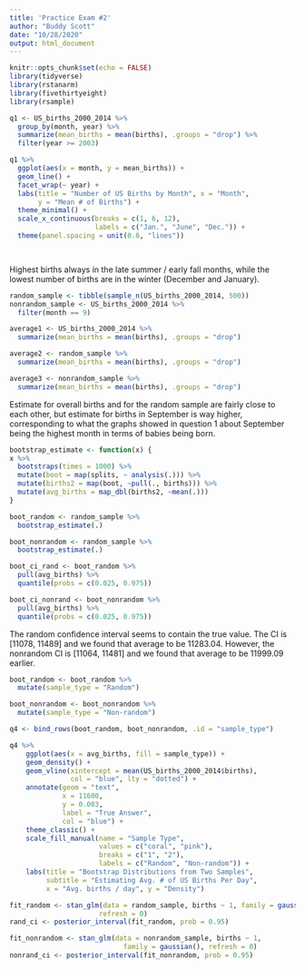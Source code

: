 ```yaml
---
title: 'Practice Exam #2'
author: "Buddy Scott"
date: "10/28/2020"
output: html_document
---
```


```r
knitr::opts_chunk$set(echo = FALSE)
library(tidyverse)
library(rstanarm)
library(fivethirtyeight)
library(rsample)
```

```r
q1 <- US_births_2000_2014 %>%
  group_by(month, year) %>%
  summarize(mean_births = mean(births), .groups = "drop") %>%
  filter(year >= 2003)

q1 %>%
  ggplot(aes(x = month, y = mean_births)) + 
  geom_line() + 
  facet_wrap(~ year) + 
  labs(title = "Number of US Births by Month", x = "Month", 
       y = "Mean # of Births") + 
  theme_minimal() + 
  scale_x_continuous(breaks = c(1, 6, 12), 
                     labels = c("Jan.", "June", "Dec.")) + 
  theme(panel.spacing = unit(0.8, "lines"))

  
```
Highest births always in the late summer / early fall months, while the lowest 
number of births are in the winter (December and January).

```r
random_sample <- tibble(sample_n(US_births_2000_2014, 500))
nonrandom_sample <- US_births_2000_2014 %>%
  filter(month == 9)

average1 <- US_births_2000_2014 %>%
  summarize(mean_births = mean(births), .groups = "drop")

average2 <- random_sample %>%
  summarize(mean_births = mean(births), .groups = "drop")

average3 <- nonrandom_sample %>%
  summarize(mean_births = mean(births), .groups = "drop")
```
Estimate for overall births and for the random sample are fairly close to each 
other, but estimate for births in September is way higher, corresponding to 
what the graphs showed in question 1 about September being the highest month
in terms of babies being born.

```r
bootstrap_estimate <- function(x) {
x %>%
  bootstraps(times = 1000) %>%
  mutate(boot = map(splits, ~ analysis(.))) %>%
  mutate(births2 = map(boot, ~pull(., births))) %>%
  mutate(avg_births = map_dbl(births2, ~mean(.)))
}

boot_random <- random_sample %>%
  bootstrap_estimate(.)

boot_nonrandom <- random_sample %>%
  bootstrap_estimate(.)

boot_ci_rand <- boot_random %>%
  pull(avg_births) %>%
  quantile(probs = c(0.025, 0.975))

boot_ci_nonrand <- boot_nonrandom %>%
  pull(avg_births) %>%
  quantile(probs = c(0.025, 0.975))
```
The random confidence interval seems to contain the true value. The CI is 
[11078, 11489] and we found that average to be 11283.04. However, the nonrandom
CI is [11064, 11481] and we found that average to be 11999.09 earlier.

```r
boot_random <- boot_random %>%
  mutate(sample_type = "Random")

boot_nonrandom <- boot_nonrandom %>%
  mutate(sample_type = "Non-random")

q4 <- bind_rows(boot_random, boot_nonrandom, .id = "sample_type")

q4 %>%
    ggplot(aes(x = avg_births, fill = sample_type)) + 
    geom_density() + 
    geom_vline(xintercept = mean(US_births_2000_2014$births), 
               col = "blue", lty = "dotted") + 
    annotate(geom = "text", 
             x = 11600, 
             y = 0.003, 
             label = "True Answer", 
             col = "blue") +
    theme_classic() + 
    scale_fill_manual(name = "Sample Type",
                      values = c("coral", "pink"),
                      breaks = c("1", "2"),
                      labels = c("Random", "Non-random")) + 
    labs(title = "Bootstrap Distributions from Two Samples",
         subtitle = "Estimating Avg. # of US Births Per Day",
         x = "Avg. births / day", y = "Density")
```

```r
fit_random <- stan_glm(data = random_sample, births ~ 1, family = gaussian(), 
                      refresh = 0)
rand_ci <- posterior_interval(fit_random, prob = 0.95)

fit_nonrandom <- stan_glm(data = nonrandom_sample, births ~ 1, 
                            family = gaussian(), refresh = 0)
nonrand_ci <- posterior_interval(fit_nonrandom, prob = 0.95)
```

